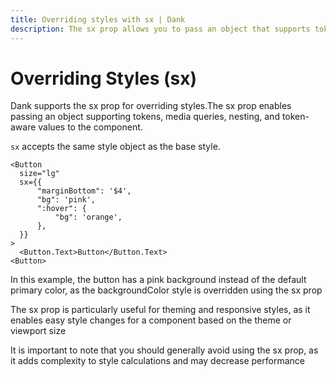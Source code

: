 ```yaml
---
title: Overriding styles with sx | Dank
description: The sx prop allows you to pass an object that supports tokens, media-queries, nesting and token-aware values to the component.
---
```



<Meta title="api/Overriding Styles (sx)" />

# Overriding Styles (sx)

Dank supports the sx prop for overriding styles.The sx prop enables passing an object supporting tokens, media queries, nesting, and token-aware values to the component.

`sx` accepts the same style object as the base style.

```tsx
<Button
  size="lg"
  sx={{
      "marginBottom": '$4',
      "bg": 'pink',
      ":hover": {
          "bg": 'orange',
      },
  }}
>
  <Button.Text>Button</Button.Text>
<Button>
```

In this example, the button has a pink background instead of the default primary color, as the backgroundColor style is overridden using the sx prop

The sx prop is particularly useful for theming and responsive styles, as it enables easy style changes for a component based on the theme or viewport size

It is important to note that you should generally avoid using the sx prop, as it adds complexity to style calculations and may decrease performance
